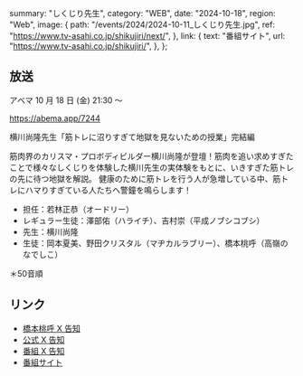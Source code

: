   summary: "しくじり先生",
  category: "WEB",
  date: "2024-10-18",
  region: "Web",
  image: {
    path: "/events/2024/2024-10-11_しくじり先生.jpg",
    ref: "https://www.tv-asahi.co.jp/shikujiri/next/",
  },
  link: {
    text: "番組サイト",
    url: "https://www.tv-asahi.co.jp/shikujiri/",
  },
};

## 放送

アベマ 10 月 18 日 (金) 21:30 ～

https://abema.app/7244

横川尚隆先生「筋トレに沼りすぎて地獄を見ないための授業」完結編

筋肉界のカリスマ・プロボディビルダー横川尚隆が登壇！筋肉を追い求めすぎたことで様々なしくじりを体験した横川先生の実体験をもとに、いきすぎた筋トレの先に待つ地獄を解説。
健康のために筋トレを行う人が急増している中、筋トレにハマりすぎている人たちへ警鐘を鳴らします！

- 担任：若林正恭（オードリー）
- レギュラー生徒：澤部佑（ハライチ）、吉村崇（平成ノブシコブシ）
- 先生：横川尚隆
- 生徒：岡本夏美、野田クリスタル（マヂカルラブリー）、橋本桃呼（高嶺のなでしこ）

＊50音順

## リンク

- [橋本桃呼 X 告知](https://x.com/MomokoHashimoto/status/1846903366657757470)
- [公式 X 告知](https://x.com/takanenofficial/status/1843939470971994398)
- [番組 X 告知](https://x.com/shikuzirit/status/1846853666147652056)
- [番組サイト](https://www.tv-asahi.co.jp/shikujiri/)
